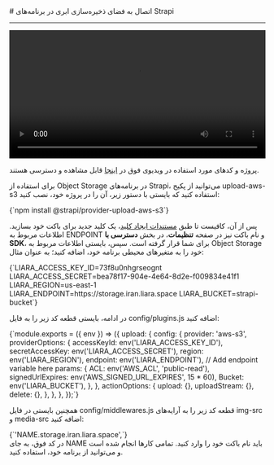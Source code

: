 
<Layout>
# اتصال به فضای ذخیره‌سازی ابری در برنامه‌های Strapi
<hr className="mb-2" />

<video
  src="https://files.liara.ir/liara/strapi/strapi-s3.mp4"
  controls="controls"
  className="block w-full"
  width="100%"
/>

<div className="h-2" />
<Alert variant="success">
<p>
پروژه و کدهای مورد استفاده در ویدیوی فوق در <a href="https://github.com/liara-cloud/strapi-getting-started/tree/use-s3" className="blue-link">اینجا</a> قابل مشاهده و دسترسی هستند.
</p>
</Alert>

برای استفاده از Object Storage در برنامه‌های Strapi، می‌توانید از 
پکیج <Important>upload-aws-s3</Important> استفاده کنید که بایستی با دستور زیر، آن را در پروژه خود، نصب کنید:

<div className="h-2" />
<div dir='ltr'>
    <Highlight className="bash">
        {`npm install @strapi/provider-upload-aws-s3`}
    </Highlight>
</div>
<div className="h-2" />

پس از آن، کافیست تا طبق <a href="../create-key" className="blue-link">مستندات ایجاد کلید</a>، یک کلید جدید برای باکت خود بسازید.
اطلاعات مربوط به ENDPOINT و نام باکت نیز در صفحه **تنظیمات**، در بخش **دسترسی با SDK**، 
برای شما قرار گرفته است.
سپس، بایستی 
اطلاعات مربوط به Object Storage خود را 
به متغیرهای محیطی برنامه خود، اضافه کنید؛ به عنوان مثال:

<div className="h-2" />
<div dir='ltr'>
    <Highlight className="bash">
        {`LIARA_ACCESS_KEY_ID=73f8u0nhgrseognt
LIARA_ACCESS_SECRET=bea78f17-904e-4e64-8d2e-f009834e41f1
LIARA_REGION=us-east-1
LIARA_ENDPOINT=https://storage.iran.liara.space
LIARA_BUCKET=strapi-bucket`}
    </Highlight>
</div>
<div className="h-2" />

در ادامه، بایستی قطعه کد زیر را به فایل <Important>config/plugins.js</Important> اضافه کنید:

<div className="h-2" />
<div dir='ltr'>
    <Highlight className="js">
        {`module.exports = ({ env }) => ({
    upload: {
      config: {
        provider: 'aws-s3',
        providerOptions: {
          accessKeyId: env('LIARA_ACCESS_KEY_ID'),
          secretAccessKey: env('LIARA_ACCESS_SECRET'),
          region: env('LIARA_REGION'),
          endpoint: env('LIARA_ENDPOINT'), // Add endpoint variable here
          params: {
            ACL: env('AWS_ACL', 'public-read'),
            signedUrlExpires: env('AWS_SIGNED_URL_EXPIRES', 15 * 60),
            Bucket: env('LIARA_BUCKET'),
          },
        },
        actionOptions: {
          upload: {},
          uploadStream: {},
          delete: {},
        },
      },
    },
  });`}
    </Highlight>
</div>
<div className="h-2" />

همچنین بایستی در فایل <Important>config/middlewares.js</Important> قطعه کد زیر را به آرایه‌های <Important>img-src</Important> و <Important>media-src</Important> اضافه کنید:

<div className="h-2" />
<div dir='ltr'>
    <Highlight className="bash">
        {`'NAME.storage.iran.liara.space',`}
    </Highlight>
</div>
<div className="h-2" />
در کد فوق، به جای <Important>NAME</Important> باید نام باکت خود را وارد کنید. 
تمامی کارها انجام شده است و می‌توانید از برنامه خود، استفاده کنید. 
</Layout>